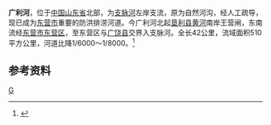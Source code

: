 {{Infobox River
  | river_name      =广利河
  | image_name      =
  | image_size      = 
  | caption         = 
  | origin          = [[山东省|山东省]][[垦利县|垦利县]][[黄河|黄河]]南岸王营闸
  | mouth           = 山东省[[东营市|东营市]][[东营区|东营区]]与[[广饶县|广饶县]]交界[[支脉河|支脉河]]
  | basin_countries = {{PRC}}
  | length          = 42 公里
  | elevation       = 
  | mouth_elevation = 
  | discharge       = 3.0～85.0 m³/s
  | watershed       =510 平方公里
}}
'''广利河'''，位于[[中国|中国]][[山东省|山东省]]北部，为[[支脉河|支脉河]]左岸支流，原为自然河沟，经人工疏导，现已成为[[东营市|东营市]]重要的防洪排涝河道。今广利河北起[[垦利县|垦利县]][[黄河|黄河]]南岸王营闸，东南流经[[东营市|东营市]][[东营区|东营区]]，至东营区与[[广饶县|广饶县]]交界入支脉河。全长42公里，流域面积510平方公里，河道比降1/6000～1/8000。<ref name="中国河湖大典">{{cite book zh |author=《[[中国河湖大典|中国河湖大典]]》编纂委员会 |title=《中国河湖大典·淮河卷》 |format=M |edition=1 |location=北京 |publisher=中国水利水电出版社 |date=2010年9月 |pages=236页 |id= ISBN 978-7-5084-7953-8}}</ref>
==参考资料==
{{reflist}}

[[Category:山东河流|G]]